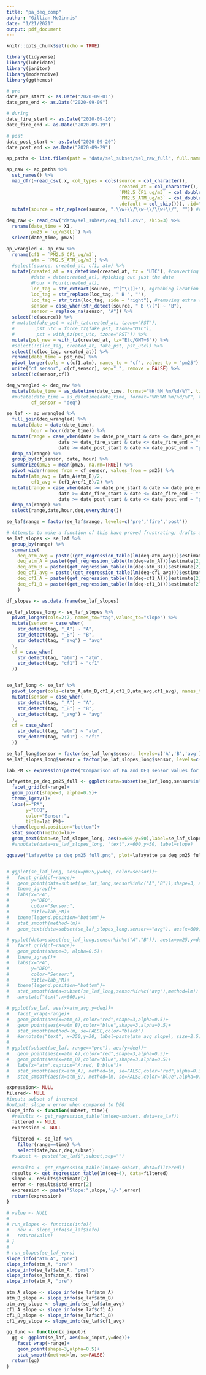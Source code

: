 ```yaml
---
title: "pa_deq_comp"
author: "Gillian McGinnis"
date: "1/21/2021"
output: pdf_document
---
```


```r
knitr::opts_chunk$set(echo = TRUE)

library(tidyverse)
library(lubridate)
library(janitor)
library(moderndive)
library(ggthemes)
```

```r
# pre
date_pre_start <- as.Date("2020-09-01")
date_pre_end <- as.Date("2020-09-09")

# during
date_fire_start <- as.Date("2020-09-10")
date_fire_end <- as.Date("2020-09-19")

# post
date_post_start <- as.Date("2020-09-20")
date_post_end <- as.Date("2020-09-29")
```


```r
ap_paths <- list.files(path = "data/sel_subset/sel_raw_full", full.names = TRUE)

ap_raw <- ap_paths %>%
  set_names() %>%
  map_dfr(~read_csv(.x, col_types = cols(source = col_character(),
                                         created_at = col_character(),
                                         `PM2.5_CF1_ug/m3` = col_double(),
                                         `PM2.5_ATM_ug/m3` = col_double(),
                                         .default = col_skip())), .id="source") %>%
  mutate(source = str_replace(source, ".\\w+\\/\\w+\\/\\w+\\/", "")) #removes filepath name
```


```r
deq_raw <- read_csv("data/sel_subset/deq_full.csv", skip=3) %>%
  rename(date_time = X1,
         pm25 = `ug/m3(L)`) %>%
  select(date_time, pm25)
```


```r
ap_wrangled <- ap_raw %>%
  rename(cf1 = `PM2.5_CF1_ug/m3`,
         atm = `PM2.5_ATM_ug/m3`) %>%
  #select(source, created_at, cf1, atm) %>%
  mutate(created_at = as_datetime(created_at, tz = "UTC"), #converting from character to date time format; tz is in UTC
         #date = date(created_at), #picking out just the date
         #hour = hour(created_at),
         loc_tag = str_extract(source, "^[^\\(]+"), #grabbing location tag
         loc_tag = str_replace(loc_tag, " B ", ""),
         loc_tag = str_trim(loc_tag, side = "right"), #removing extra whitespace)
         sensor = case_when(str_detect(source, " B \\(") ~ "B"),
         sensor = replace_na(sensor, "A")) %>%
  select(!c(source)) %>%
  # mutate(fake_pst = with_tz(created_at, tzone="PST"),
  #        pst_utc = force_tz(fake_pst, tzone="UTC"),
  #        pst = with_tz(pst_utc, tzone="PST")) %>%
  mutate(pst_new = with_tz(created_at, tz="Etc/GMT+8")) %>%
  #select(!c(loc_tag, created_at, fake_pst, pst_utc)) %>%
  select(!c(loc_tag, created_at)) %>%
  rename(date_time = pst_new) %>%
  pivot_longer(cols = c(cf1,atm), names_to = "cf", values_to = "pm25") %>%
  unite("cf_sensor", c(cf,sensor), sep="_", remove = FALSE) %>%
  select(!c(sensor,cf))

```


```r
deq_wrangled <- deq_raw %>%
  mutate(date_time = as_datetime(date_time, format="%H:%M %m/%d/%Y", tz = "Etc/GMT+8"),
  #mutate(date_time = as_datetime(date_time, format="%H:%M %m/%d/%Y", tz = "PST"),
         cf_sensor = "deq")
```

```r
se_laf <- ap_wrangled %>%
  full_join(deq_wrangled) %>%
  mutate(date = date(date_time),
         hour = hour(date_time)) %>%
  mutate(range = case_when(date >= date_pre_start & date <= date_pre_end ~ "pre",
                   date >= date_fire_start & date <= date_fire_end ~ "fire",
                   date >= date_post_start & date <= date_post_end ~ "post")) %>%
  drop_na(range) %>%
  group_by(cf_sensor, date, hour) %>%
  summarize(pm25 = mean(pm25, na.rm=TRUE)) %>%
  pivot_wider(names_from = cf_sensor, values_from = pm25) %>%
  mutate(atm_avg = (atm_A+atm_B)/2,
         cf1_avg = (cf1_A+cf1_B)/2) %>%
  mutate(range = case_when(date >= date_pre_start & date <= date_pre_end ~ "pre",
                   date >= date_fire_start & date <= date_fire_end ~ "fire",
                   date >= date_post_start & date <= date_post_end ~ "post")) %>%
  drop_na(range) %>%
  select(range,date,hour,deq,everything())

se_laf$range = factor(se_laf$range, levels=c('pre','fire','post'))
```


```r
# Attempts to make a function of this have proved frustrating; drafts are now at the bottom of this doc and will attempt later
se_laf_slopes <- se_laf %>%
  group_by(range) %>%
  summarize(
    deq_atm_avg = paste((get_regression_table(lm(deq~atm_avg)))$estimate[2],"+/-",(get_regression_table(lm(deq~atm_avg)))$std_error[2]),
    deq_atm_A = paste((get_regression_table(lm(deq~atm_A)))$estimate[2],"+/-",(get_regression_table(lm(deq~atm_A)))$std_error[2]),
    deq_atm_B = paste((get_regression_table(lm(deq~atm_B)))$estimate[2],"+/-",(get_regression_table(lm(deq~atm_B)))$std_error[2]),
    deq_cf1_avg = paste((get_regression_table(lm(deq~cf1_avg)))$estimate[2],"+/-",(get_regression_table(lm(deq~cf1_avg)))$std_error[2]),
    deq_cf1_A = paste((get_regression_table(lm(deq~cf1_A)))$estimate[2],"+/-",(get_regression_table(lm(deq~cf1_A)))$std_error[2]),
    deq_cf1_B = paste((get_regression_table(lm(deq~cf1_B)))$estimate[2],"+/-",(get_regression_table(lm(deq~cf1_B)))$std_error[2]),
    )

df_slopes <- as.data.frame(se_laf_slopes)

```



```r
se_laf_slopes_long <- se_laf_slopes %>%
  pivot_longer(cols=2:7, names_to="tag",values_to="slope") %>%
  mutate(sensor = case_when(
    str_detect(tag, "_A") ~ "A",
    str_detect(tag, "_B") ~ "B",
    str_detect(tag, "_avg") ~ "avg"
  ),
  cf = case_when(
    str_detect(tag, "atm") ~ "atm",
    str_detect(tag, "cf1") ~ "cf1"
  ))


se_laf_long <- se_laf %>%
  pivot_longer(cols=c(atm_A,atm_B,cf1_A,cf1_B,atm_avg,cf1_avg), names_to="tag", values_to="pm25") %>%
  mutate(sensor = case_when(
    str_detect(tag, "_A") ~ "A",
    str_detect(tag, "_B") ~ "B",
    str_detect(tag, "_avg") ~ "avg"
  ),
  cf = case_when(
    str_detect(tag, "atm") ~ "atm",
    str_detect(tag, "cf1") ~ "cf1"
  ))

se_laf_long$sensor = factor(se_laf_long$sensor, levels=c('A','B','avg'))
se_laf_slopes_long$sensor = factor(se_laf_slopes_long$sensor, levels=c('A','B','avg'))

lab_PM <- expression(paste("Comparison of PA and DEQ sensor values for PM2.5 (", mu, "g/m"^3*")"))

lafayette_pa_deq_pm25_full <- ggplot(data=subset(se_laf_long,sensor%in%c("A","B")), aes(x=pm25,y=deq, color=sensor))+
  facet_grid(cf~range)+
  geom_point(shape=3, alpha=0.5)+
  theme_igray()+
  labs(x="PA",
       y="DEQ",
       color="Sensor:",
       title=lab_PM)+
  theme(legend.position="bottom")+
  stat_smooth(method=lm)+
  geom_text(data=se_laf_slopes_long, aes(x=600,y=50),label=se_laf_slopes_long$slope,check_overlap=TRUE)
  #annotate(data=se_laf_slopes_long, "text",x=600,y=50, label=slope)

ggsave("lafayette_pa_deq_pm25_full.png", plot=lafayette_pa_deq_pm25_full, path="figures/")


# ggplot(se_laf_long, aes(x=pm25,y=deq, color=sensor))+
#   facet_grid(cf~range)+
#   geom_point(data=subset(se_laf_long,sensor%in%c("A","B")),shape=3, alpha=0.5)+
#   theme_igray()+
#   labs(x="PA",
#        y="DEQ",
#        color="Sensor:",
#        title=lab_PM)+
#   theme(legend.position="bottom")+
#   stat_smooth(method=lm)+
#   geom_text(data=subset(se_laf_slopes_long,sensor=="avg"), aes(x=600,y=50),label=se_laf_slopes_long$slope,check_overlap=TRUE)

# ggplot(data=subset(se_laf_long,sensor%in%c("A","B")), aes(x=pm25,y=deq, color=sensor))+
#   facet_grid(cf~range)+
#   geom_point(shape=3, alpha=0.5)+
#   theme_igray()+
#   labs(x="PA",
#        y="DEQ",
#        color="Sensor:",
#        title=lab_PM)+
#   theme(legend.position="bottom")+
#   stat_smooth(data=subset(se_laf_long,sensor%in%c("avg"),method=lm))
#   annotate("text",x=600,y=)

# ggplot(se_laf, aes(x=atm_avg,y=deq))+
#   facet_wrap(~range)+
#   geom_point(aes(x=atm_A),color="red",shape=3,alpha=0.5)+
#   geom_point(aes(x=atm_B),color="blue",shape=3,alpha=0.5)+
#   stat_smooth(method=lm, se=FALSE,color="black")
#   #annotate("text", x=350,y=30, label=paste(atm_avg_slope), size=2.5)
# 
# ggplot(subset(se_laf, range=="pre"), aes(y=deq))+
#   geom_point(aes(x=atm_A),color="red",shape=3,alpha=0.5)+
#   geom_point(aes(x=atm_B),color="blue",shape=3,alpha=0.5)+
#   labs(x="atm",caption="A:red, B:blue")+
#   stat_smooth(aes(x=atm_A), method=lm, se=FALSE,color="red",alpha=0.3)+
#   stat_smooth(aes(x=atm_B), method=lm, se=FALSE,color="blue",alpha=0.3)

```

```r

expression<- NULL
filered<- NULL
#input: subset of interest
#output: slope w error when compared to DEQ
slope_info <- function(subset, time){
  #results <- get_regression_table(lm(deq~subset, data=se_laf))
  filtered <- NULL
  expression <- NULL
  
  filtered <- se_laf %>%
    filter(range==time) %>%
    select(date,hour,deq,subset)
  #subset <- paste("se_laf$",subset,sep="")
  
  #results <- get_regression_table(lm(deq~subset, data=filtered))
  results <- get_regression_table(lm(deq~4), data=filtered)
  slope <- results$estimate[2]
  error <- results$std_error[2]
  expression <- paste("Slope:",slope,"+/-",error)
  return(expression)
}

# value <- NULL
# 
# run_slopes <- function(info){
#   new <- slope_info(se_laf$info)
#   return(value)
# }
# 
# run_slopes(se_laf_vars)
slope_info("atm_A", "pre")
slope_info(atm_A, "pre")
slope_info(se_laf$atm_A, "post")
slope_info(se_laf$atm_A, fire)
slope_info(atm_A, "pre")

atm_A_slope <- slope_info(se_laf$atm_A)
atm_B_slope <- slope_info(se_laf$atm_B)
atm_avg_slope <- slope_info(se_laf$atm_avg)
cf1_A_slope <- slope_info(se_laf$cf1_A)
cf1_B_slope <- slope_info(se_laf$cf1_B)
cf1_avg_slope <- slope_info(se_laf$cf1_avg)

gg_func <- function(x_input){
  gg <- ggplot(se_laf, aes(x=x_input,y=deq))+
    facet_wrap(~range)+
    geom_point(shape=3,alpha=0.5)+
    stat_smooth(method=lm, se=FALSE)
  return(gg)
}
```